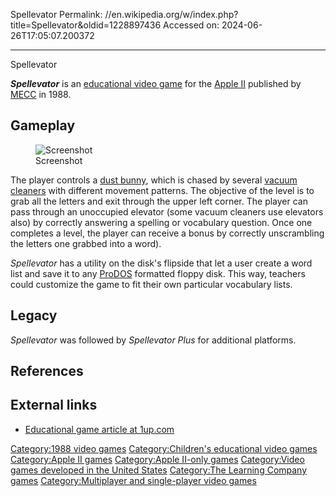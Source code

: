 Spellevator
Permalink: //en.wikipedia.org/w/index.php?title=Spellevator&oldid=1228897436
Accessed on: 2024-06-26T17:05:07.200372



------
Spellevator
{{short description|1988 educational video game}}
{{unref|date=May 2024}}
{{Infobox video game
|title = Spellevator
|image = 
|caption = 
|developer = [[MECC]]
|publisher = 
|designer = 
|released = 1988
|genre = [[Educational game|Educational]]
|modes = [[Single-player video game|Single-player]], multiplayer
|platforms = [[Apple II]]
}}

'''''Spellevator''''' is an [[educational video game]] for the [[Apple II]] published by [[MECC]] in 1988.

==Gameplay==
[[Image:SpellevatorScreenshotAppleII.png|thumb|left|Screenshot]]

The player controls a [[dust bunny]], which is chased by several [[vacuum cleaner]]s with different movement patterns. The objective of the level is to grab all the letters and exit through the upper left corner. The player can pass through an unoccupied elevator (some vacuum cleaners use elevators also) by correctly answering a spelling or vocabulary question. Once one completes a level, the player can receive a bonus by correctly unscrambling the letters one grabbed into a word).

''Spellevator'' has a utility on the disk's flipside that let a user create a word list and save it to any [[Apple ProDOS|ProDOS]] formatted floppy disk. This way, teachers could customize the game to fit their own particular vocabulary lists.

==Legacy==
''Spellevator'' was followed by ''Spellevator Plus'' for additional platforms.

==References==
{{reflist}}

==External links==
*[http://crucialclassics_14.1up.com/ Educational game article at 1up.com]

[[Category:1988 video games]]
[[Category:Children's educational video games]]
[[Category:Apple II games]]
[[Category:Apple II-only games]]
[[Category:Video games developed in the United States]]
[[Category:The Learning Company games]]
[[Category:Multiplayer and single-player video games]]

{{edu-videogame-stub}}